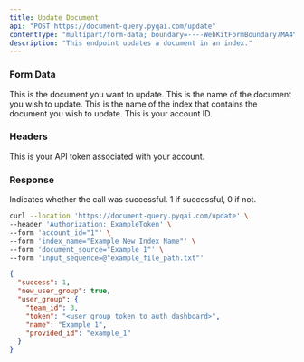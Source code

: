 ```yaml
---
title: Update Document
api: "POST https://document-query.pyqai.com/update"
contentType: "multipart/form-data; boundary=----WebKitFormBoundary7MA4YWxkTrZu0gW'"
description: "This endpoint updates a document in an index."
---
```


### Form Data

<ParamField body="input_sequence" type="file">
  This is the document you want to update.
</ParamField>

<ParamField body="document_source" type="string">
  This is the name of the document you wish to update.
</ParamField>

<ParamField body="index_name" type="string">
  This is the name of the index that contains the document you wish to update.
</ParamField>

<ParamField body="account_id" type="int">
  This is your account ID.
</ParamField>

### Headers

<ParamField header="Authorization" type="string">
  This is your API token associated with your account.
</ParamField>

### Response

<ResponseField name="success" type="number">
  Indicates whether the call was successful. 1 if successful, 0 if not.
</ResponseField>

<RequestExample>

```bash Example Request
curl --location 'https://document-query.pyqai.com/update' \
--header 'Authorization: ExampleToken' \
--form 'account_id="1"' \
--form 'index_name="Example New Index Name"' \
--form 'document_source="Example 1"' \
--form 'input_sequence=@"example_file_path.txt"'
```

</RequestExample>

<ResponseExample>

```json Response
{
  "success": 1,
  "new_user_group": true,
  "user_group": {
    "team_id": 3,
    "token": "<user_group_token_to_auth_dashboard>",
    "name": "Example 1",
    "provided_id": "example_1"
  }
}
```

</ResponseExample>
